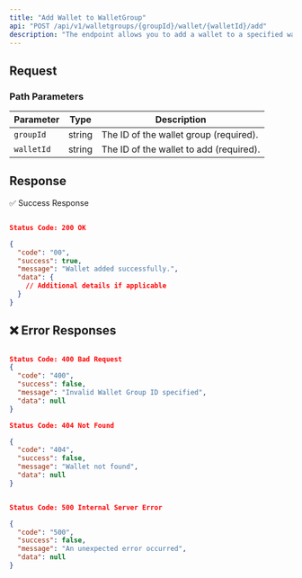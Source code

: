 ```yaml
---
title: "Add Wallet to WalletGroup"
api: "POST /api/v1/walletgroups/{groupId}/wallet/{walletId}/add"
description: "The endpoint allows you to add a wallet to a specified wallet group."
---
```


## Request
### **Path Parameters**

| Parameter  | Type   | Description                               |
|------------|--------|-------------------------------------------|
| `groupId`  | string | The ID of the wallet group (required).   |
| `walletId` | string | The ID of the wallet to add (required).  |

## Response

✅ Success Response

```json

Status Code: 200 OK

{
  "code": "00",
  "success": true,
  "message": "Wallet added successfully.",
  "data": {
    // Additional details if applicable
  }
}

```

## ❌ Error Responses

```json

Status Code: 400 Bad Request
{
  "code": "400",
  "success": false,
  "message": "Invalid Wallet Group ID specified",
  "data": null
}

Status Code: 404 Not Found

{
  "code": "404",
  "success": false,
  "message": "Wallet not found",
  "data": null
}


Status Code: 500 Internal Server Error

{
  "code": "500",
  "success": false,
  "message": "An unexpected error occurred",
  "data": null
}
